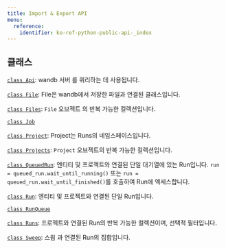 ---
title: Import & Export API
menu:
  reference:
    identifier: ko-ref-python-public-api-_index
---

## 클래스

[`class Api`](./api.md): wandb 서버 를 쿼리하는 데 사용됩니다.

[`class File`](./file.md): File은 wandb에서 저장한 파일과 연결된 클래스입니다.

[`class Files`](./files.md): `File` 오브젝트 의 반복 가능한 컬렉션입니다.

[`class Job`](./job.md)

[`class Project`](./project.md): Project는 Runs의 네임스페이스입니다.

[`class Projects`](./projects.md): `Project` 오브젝트의 반복 가능한 컬렉션입니다.

[`class QueuedRun`](./queuedrun.md): 엔티티 및 프로젝트와 연결된 단일 대기열에 있는 Run입니다. `run = queued_run.wait_until_running()` 또는 `run = queued_run.wait_until_finished()`를 호출하여 Run에 엑세스합니다.

[`class Run`](./run.md): 엔티티 및 프로젝트와 연결된 단일 Run입니다.

[`class RunQueue`](./runqueue.md)

[`class Runs`](./runs.md): 프로젝트와 연결된 Run의 반복 가능한 컬렉션이며, 선택적 필터입니다.

[`class Sweep`](./sweep.md): 스윕 과 연결된 Run의 집합입니다.

